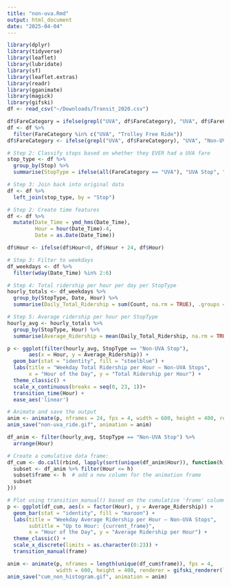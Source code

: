```yaml
---
title: "non-uva.Rmd"
output: html_document
date: "2025-04-04"
---
```


```r
library(dplyr)
library(tidyverse)
library(leaflet)
library(lubridate)
library(sf)
library(leaflet.extras)
library(readr)
library(gganimate)
library(magick)
library(gifski)
df <- read_csv("~/Downloads/Transit_2020.csv")
```

```r
df$FareCategory = ifelse(grepl("UVA", df$FareCategory), "UVA", df$FareCategory)
df <- df %>%
  filter(FareCategory %in% c("UVA", "Trolley Free Ride"))
df$FareCategory <- ifelse(grepl("UVA", df$FareCategory), "UVA", "Non-UVA")

# Step 2: Classify stops based on whether they EVER had a UVA fare
stop_type <- df %>%
  group_by(Stop) %>%
  summarise(StopType = ifelse(all(FareCategory == "UVA"), "UVA Stop", "Non-UVA Stop"))

# Step 3: Join back into original data
df <- df %>%
  left_join(stop_type, by = "Stop")

# Step 2: Create time features
df <- df %>%
  mutate(Date_Time = ymd_hms(Date_Time),
         Hour = hour(Date_Time)-4,
         Date = as.Date(Date_Time))

df$Hour <- ifelse(df$Hour<0, df$Hour + 24, df$Hour)

# Step 3: Filter to weekdays
df_weekdays <- df %>%
  filter(wday(Date_Time) %in% 2:6)

# Step 4: Total ridership per hour per day per StopType
hourly_totals <- df_weekdays %>%
  group_by(StopType, Date, Hour) %>%
  summarise(Daily_Total_Ridership = sum(Count, na.rm = TRUE), .groups = "drop")

# Step 5: Average ridership per hour per StopType
hourly_avg <- hourly_totals %>%
  group_by(StopType, Hour) %>%
  summarise(Average_Ridership = mean(Daily_Total_Ridership, na.rm = TRUE), .groups = "drop")

p <- ggplot(filter(hourly_avg, StopType == "Non-UVA Stop"),
       aes(x = Hour, y = Average_Ridership)) +
  geom_bar(stat = "identity", fill = "steelblue") +
  labs(title = "Weekday Total Ridership per Hour – Non-UVA Stops",
       x = "Hour of the Day", y = "Total Ridership per Hour") +
  theme_classic() +
  scale_x_continuous(breaks = seq(0, 23, 1))+
  transition_time(Hour) +
  ease_aes('linear')

# Animate and save the output
anim <- animate(p, nframes = 24, fps = 4, width = 600, height = 400, renderer = gifski_renderer(),end_pause = 10)
anim_save("non-uva_ride.gif", animation = anim)
```

```r
df_anim <- filter(hourly_avg, StopType == "Non-UVA Stop") %>%
  arrange(Hour)

# Create a cumulative data frame:
df_cum <- do.call(rbind, lapply(sort(unique(df_anim$Hour)), function(h) {
  subset <- df_anim %>% filter(Hour <= h)
  subset$frame <- h  # add a new column for the animation frame
  subset
}))

# Plot using transition_manual() based on the cumulative 'frame' column.
p <- ggplot(df_cum, aes(x = factor(Hour), y = Average_Ridership)) +
  geom_bar(stat = "identity", fill = "maroon") +
  labs(title = "Weekday Average Ridership per Hour – Non-UVA Stops",
       subtitle = "Up to Hour: {current_frame}",
       x = "Hour of the Day", y = "Average Ridership per Hour") +
  theme_classic() +
  scale_x_discrete(limits = as.character(0:23)) +
  transition_manual(frame)

anim <- animate(p, nframes = length(unique(df_cum$frame)), fps = 4,
                width = 600, height = 400, renderer = gifski_renderer(loop = FALSE))
anim_save("cum_non_histogram.gif", animation = anim)
```
